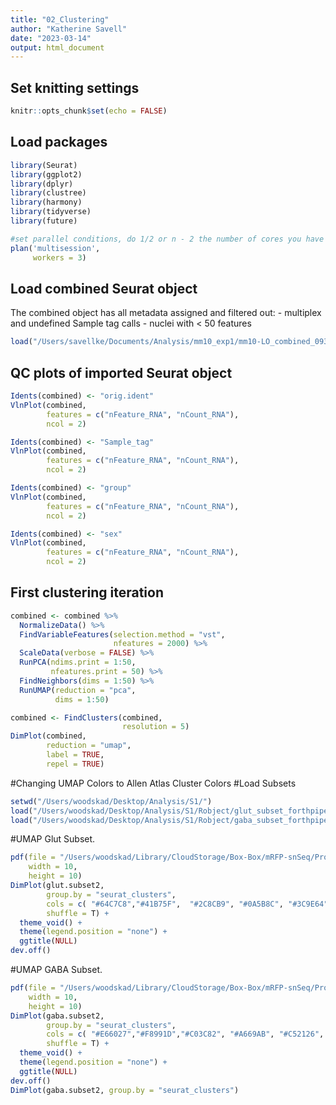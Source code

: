 ```yaml
---
title: "02_Clustering"
author: "Katherine Savell"
date: "2023-03-14"
output: html_document
---
```


## Set knitting settings

```r
knitr::opts_chunk$set(echo = FALSE)
```

## Load packages

```r
library(Seurat)
library(ggplot2)
library(dplyr)
library(clustree)
library(harmony)
library(tidyverse)
library(future)

#set parallel conditions, do 1/2 or n - 2 the number of cores you have
plan('multisession', 
     workers = 3)
```

## Load combined Seurat object

The combined object has all metadata assigned and filtered out:
- multiplex and undefined Sample tag calls
- nuclei with < 50 features
```r
load("/Users/savellke/Documents/Analysis/mm10_exp1/mm10-LO_combined_09302022.RData")
```

## QC plots of imported Seurat object

```r
Idents(combined) <- "orig.ident"
VlnPlot(combined, 
        features = c("nFeature_RNA", "nCount_RNA"), 
        ncol = 2)

Idents(combined) <- "Sample_tag"
VlnPlot(combined, 
        features = c("nFeature_RNA", "nCount_RNA"), 
        ncol = 2)

Idents(combined) <- "group"
VlnPlot(combined, 
        features = c("nFeature_RNA", "nCount_RNA"), 
        ncol = 2)

Idents(combined) <- "sex"
VlnPlot(combined, 
        features = c("nFeature_RNA", "nCount_RNA"), 
        ncol = 2)
```
## First clustering iteration
```r
combined <- combined %>%
  NormalizeData() %>%
  FindVariableFeatures(selection.method = "vst", 
                       nfeatures = 2000) %>%
  ScaleData(verbose = FALSE) %>%
  RunPCA(ndims.print = 1:50, 
         nfeatures.print = 50) %>%
  FindNeighbors(dims = 1:50) %>% 
  RunUMAP(reduction = "pca", 
          dims = 1:50)
```
```r
combined <- FindClusters(combined, 
                         resolution = 5)
DimPlot(combined, 
        reduction = "umap", 
        label = TRUE, 
        repel = TRUE)
```

#Changing UMAP Colors to Allen Atlas Cluster Colors 
#Load Subsets 
```r
setwd("/Users/woodskad/Desktop/Analysis/S1/")
load("/Users/woodskad/Desktop/Analysis/S1/Robject/glut_subset_forthpipe_11102022.RData")
load("/Users/woodskad/Desktop/Analysis/S1/Robject/gaba_subset_forthpipe_03142023.RData")
```


#UMAP Glut Subset. 
```r
pdf(file = "/Users/woodskad/Library/CloudStorage/Box-Box/mRFP-snSeq/Project1_XPoSEseq/XPoSEseq_manuscript/F2_panels/UMAPs w: AA colors/GlutUMAPV2.pdf",
    width = 10,
    height = 10)
DimPlot(glut.subset2, 
        group.by = "seurat_clusters", 
        cols = c( "#64C7C8","#41B75F",  "#2C8CB9", "#0A5B8C", "#3C9E64", "#6F499D"),
        shuffle = T) + 
  theme_void() + 
  theme(legend.position = "none") + 
  ggtitle(NULL)
dev.off()
```

#UMAP GABA Subset. 
```r
pdf(file = "/Users/woodskad/Library/CloudStorage/Box-Box/mRFP-snSeq/Project1_XPoSEseq/XPoSEseq_manuscript/F2_panels/UMAPs w: AA colors/GABAUMAP.pdf",
    width = 10,
    height = 10)
DimPlot(gaba.subset2, 
        group.by = "seurat_clusters", 
        cols = c( "#E66027","#F8991D","#C03C82", "#A669AB", "#C52126",  "#DB808C", "#B0B235"),
        shuffle = T) + 
  theme_void() + 
  theme(legend.position = "none") + 
  ggtitle(NULL)
dev.off()
DimPlot(gaba.subset2, group.by = "seurat_clusters")
```
